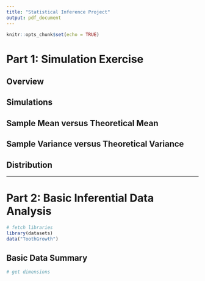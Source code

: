 ```yaml
---
title: "Statistical Inference Project"
output: pdf_document
---
```


```r
knitr::opts_chunk$set(echo = TRUE)
```

# Part 1: Simulation Exercise
## Overview


## Simulations

## Sample Mean versus Theoretical Mean

## Sample Variance versus Theoretical Variance

## Distribution

* * *

# Part 2: Basic Inferential Data Analysis

```r
# fetch libraries
library(datasets)
data("ToothGrowth")

```

## Basic Data Summary

```r
# get dimensions

```


